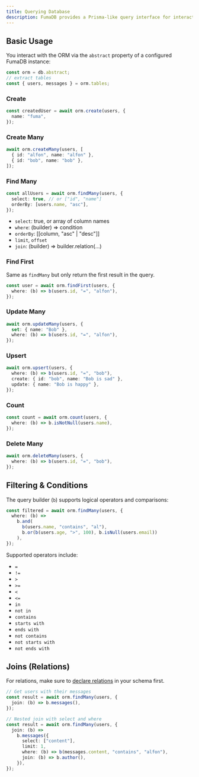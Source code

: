 ```yaml
---
title: Querying Database
description: FumaDB provides a Prisma-like query interface for interacting with consumer's database.
---
```


## Basic Usage

You interact with the ORM via the `abstract` property of a configured FumaDB instance:

```ts
const orm = db.abstract;
// extract tables
const { users, messages } = orm.tables;
```

### Create

```ts
const createdUser = await orm.create(users, {
  name: "fuma",
});
```

### Create Many

```ts
await orm.createMany(users, [
  { id: "alfon", name: "alfon" },
  { id: "bob", name: "bob" },
]);
```

### Find Many

```ts
const allUsers = await orm.findMany(users, {
  select: true, // or ["id", "name"]
  orderBy: [users.name, "asc"],
});
```

- `select`: true, or array of column names
- `where`: (builder) => condition
- `orderBy`: [[column, "asc" | "desc"]]
- `limit`, `offset`
- `join`: (builder) => builder.relation(...)

### Find First

Same as `findMany` but only return the first result in the query.

```ts
const user = await orm.findFirst(users, {
  where: (b) => b(users.id, "=", "alfon"),
});
```

### Update Many

```ts
await orm.updateMany(users, {
  set: { name: "Bob" },
  where: (b) => b(users.id, "=", "alfon"),
});
```

### Upsert

```ts
await orm.upsert(users, {
  where: (b) => b(users.id, "=", "bob"),
  create: { id: "bob", name: "Bob is sad" },
  update: { name: "Bob is happy" },
});
```

### Count

```ts
const count = await orm.count(users, {
  where: (b) => b.isNotNull(users.name),
});
```

### Delete Many

```ts
await orm.deleteMany(users, {
  where: (b) => b(users.id, "=", "bob"),
});
```

## Filtering & Conditions

The query builder (`b`) supports logical operators and comparisons:

```ts
const filtered = await orm.findMany(users, {
  where: (b) =>
    b.and(
      b(users.name, "contains", "al"),
      b.or(b(users.age, ">", 100), b.isNull(users.email))
    ),
});
```

Supported operators include:

- `=`
- `!=`
- `>`
- `>=`
- `<`
- `<=`
- `in`
- `not in`
- `contains`
- `starts with`
- `ends with`
- `not contains`
- `not starts with`
- `not ends with`

## Joins (Relations)

For relations, make sure to [declare relations](/docs/author/schema#relations) in your schema first.

```ts
// Get users with their messages
const result = await orm.findMany(users, {
  join: (b) => b.messages(),
});

// Nested join with select and where
const result = await orm.findMany(users, {
  join: (b) =>
    b.messages({
      select: ["content"],
      limit: 1,
      where: (b) => b(messages.content, "contains", "alfon"),
      join: (b) => b.author(),
    }),
});
```

